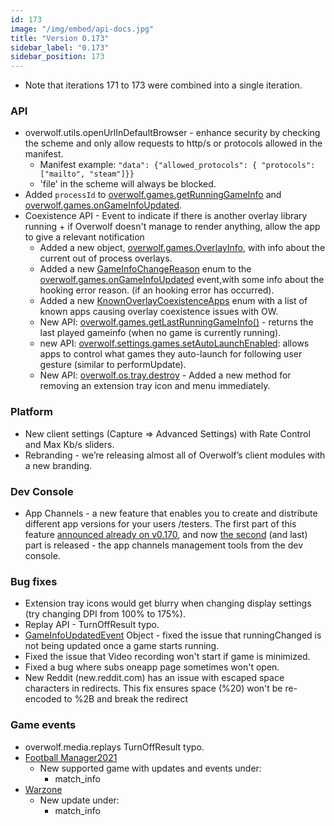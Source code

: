 ```yaml
---
id: 173
image: "/img/embed/api-docs.jpg"
title: "Version 0.173"
sidebar_label: "0.173"
sidebar_position: 173
---
```


* Note that iterations 171 to 173 were combined into a single iteration. 

### API

* overwolf.utils.openUrlInDefaultBrowser - enhance security by checking the scheme and only allow requests to http/s or protocols allowed in the manifest.  
  * Manifest example: `"data": {"allowed_protocols": { "protocols": ["mailto", "steam"]}}`
  * 'file' in the scheme will always be blocked.
* Added `processId` to [overwolf.games.getRunningGameInfo](/api/games#getrunninggameinfocallback) and [overwolf.games.onGameInfoUpdated](/api/games#ongameinfoupdated).
* Coexistence API - Event to indicate if there is another overlay library running + if Overwolf doesn't manage to render anything, allow the app to give a relevant notification
  * Added a new object, [overwolf.games.OverlayInfo](/api/games#overlayinfo-object),  with info about the current out of process overlays.
  * Added a new [GameInfoChangeReason](/api/games#gameinfochangereason-enum) enum to the [overwolf.games.onGameInfoUpdated](/api/games#ongameinfoupdated) event,with some info about the hooking error reason. (if an hooking error has occurred).
  * Added a new [KnownOverlayCoexistenceApps](/api/games#knownoverlaycoexistenceapps-enum) enum with a list of known apps causing overlay coexistence issues with OW.
  * New API: [overwolf.games.getLastRunningGameInfo()](/api/games##getlastrunninggameinfocallback) - returns the last played gameinfo (when no game is currently running). 
  * new API: [overwolf.settings.games.setAutoLaunchEnabled](/api/settings/games#setautolaunchenabledgameclassid-callback): allows apps to control what games they auto-launch for following user gesture (similar to performUpdate).
  * New API: [overwolf.os.tray.destroy](/api/os/tray#destroy) - Added a new method for removing an extension tray icon and menu immediately.
  
### Platform

* New client settings (Capture => Advanced Settings) with Rate Control and Max Kb/s sliders.
* Rebranding - we’re releasing almost all of Overwolf’s client modules with a new branding.

### Dev Console

* App Channels - a new feature that enables you to create and distribute different app versions for your users /testers. The first part of this feature [announced already on v0.170](#api-1), and now [the second](/topics/developers-console/app-channels) (and last) part is released - the app channels management tools from the dev console. 

### Bug fixes

* Extension tray icons would get blurry when changing display settings (try changing DPI from 100% to 175%).
* Replay API - TurnOffResult typo.
* [GameInfoUpdatedEvent](/api/games#gameinfoupdatedevent-object) Object - fixed the issue that runningChanged is not being updated once a game starts running.
* Fixed the issue that Video recording won't start if game is minimized.
* Fixed a bug where subs oneapp page sometimes won't open.
* New Reddit (new.reddit.com) has an issue with escaped space characters in redirects. This fix ensures space (%20) won't be re-encoded to %2B and break the redirect

### Game events

* overwolf.media.replays TurnOffResult typo.
* [Football Manager2021](/api/games/events/football-manager-2021)
  * New supported game with updates and events under:
    * match_info
* [Warzone](/api/games/events/call-of-duty-warzone)
  * New update under:
    * match_info

